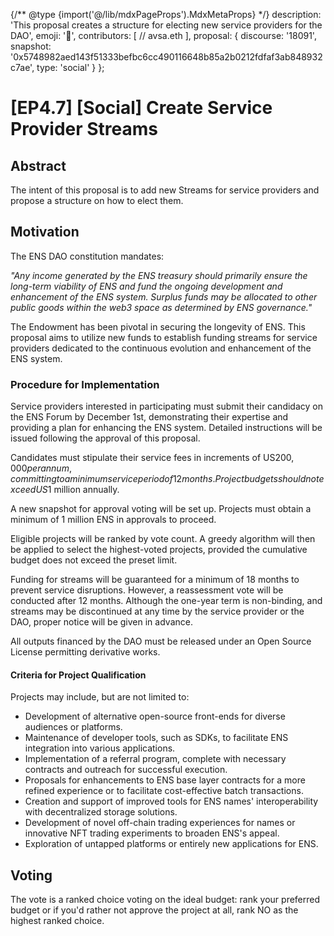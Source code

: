 {/** @type {import('@/lib/mdxPageProps').MdxMetaProps} */}
    description: 'This proposal creates a structure for electing new service providers for the DAO',
    emoji: '📖',
    contributors: [
        // avsa.eth
    ],
    proposal: {
        discourse: '18091',
        snapshot: '0x5748982aed143f51333befbc6cc490116648b85a2b0212fdfaf3ab848932c7ae',
        type: 'social'
    }
};

# [EP4.7] [Social] Create Service Provider Streams

## Abstract

The intent of this proposal is to add new Streams for service providers and propose a structure on how to elect them.

## Motivation

The ENS DAO constitution mandates:

*"Any income generated by the ENS treasury should primarily ensure the long-term viability of ENS and fund the ongoing development and enhancement of the ENS system. Surplus funds may be allocated to other public goods within the web3 space as determined by ENS governance."*

The Endowment has been pivotal in securing the longevity of ENS. This proposal aims to utilize new funds to establish funding streams for service providers dedicated to the continuous evolution and enhancement of the ENS system.

### **Procedure for Implementation**

Service providers interested in participating must submit their candidacy on the ENS Forum by December 1st, demonstrating their expertise and providing a plan for enhancing the ENS system. Detailed instructions will be issued following the approval of this proposal.

Candidates must stipulate their service fees in increments of US$200,000 per annum, committing to a minimum service period of 12 months. Project budgets should not exceed US$1 million annually.

A new snapshot for approval voting will be set up. Projects must obtain a minimum of 1 million ENS in approvals to proceed.

Eligible projects will be ranked by vote count. A greedy algorithm will then be applied to select the highest-voted projects, provided the cumulative budget does not exceed the preset limit.

Funding for streams will be guaranteed for a minimum of 18 months to prevent service disruptions. However, a reassessment vote will be conducted after 12 months. Although the one-year term is non-binding, and streams may be discontinued at any time by the service provider or the DAO, proper notice will be given in advance.

All outputs financed by the DAO must be released under an Open Source License permitting derivative works.

#### **Criteria for Project Qualification**

Projects may include, but are not limited to:

- Development of alternative open-source front-ends for diverse audiences or platforms.
- Maintenance of developer tools, such as SDKs, to facilitate ENS integration into various applications.
- Implementation of a referral program, complete with necessary contracts and outreach for successful execution.
- Proposals for enhancements to ENS base layer contracts for a more refined experience or to facilitate cost-effective batch transactions.
- Creation and support of improved tools for ENS names' interoperability with decentralized storage solutions.
- Development of novel off-chain trading experiences for names or innovative NFT trading experiments to broaden ENS's appeal.
- Exploration of untapped platforms or entirely new applications for ENS.

## Voting

The vote is a ranked choice voting on the ideal budget: rank your preferred budget or if you'd rather not approve the project at all, rank NO as the highest ranked choice.
